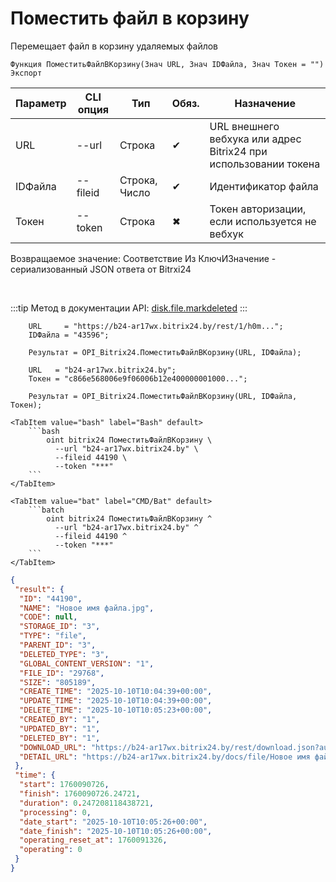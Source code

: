 ﻿---
sidebar_position: 6
description: Поместить файл в корзину и другие функции для работы с Bitrix24 в Открытом пакете интеграций - бесплатной open-source библиотеке интеграций для 1С:Предприятие 8, OneScript и CLI
keywords: [1C, 1С, 1С:Предприятие, 1С:Предприятие 8.3, API, Интеграция, Сервисы, Обмен, OneScript, CLI, Bitrix24]
---


# Поместить файл в корзину
 Перемещает файл в корзину удаляемых файлов



`Функция ПоместитьФайлВКорзину(Знач URL, Знач IDФайла, Знач Токен = "") Экспорт`

  | Параметр | CLI опция | Тип | Обяз. | Назначение |
  |-|-|-|-|-|
  | URL | --url | Строка | &#x2714; | URL внешнего вебхука или адрес Bitrix24 при использовании токена |
  | IDФайла | --fileid | Строка, Число | &#x2714; | Идентификатор файла |
  | Токен | --token | Строка | &#x2716; | Токен авторизации, если используется не вебхук |

  
  Возвращаемое значение:   Соответствие Из КлючИЗначение - сериализованный JSON ответа от Bitrxi24

<br/>

:::tip
Метод в документации API: [disk.file.markdeleted](https://dev.1c-bitrix.ru/rest_help/disk/file/disk_file_markdeleted.php)
:::
<br/>


```bsl title="Пример использования для 1С:Предприятие/OneScript"
    URL     = "https://b24-ar17wx.bitrix24.by/rest/1/h0m...";
    IDФайла = "43596";

    Результат = OPI_Bitrix24.ПоместитьФайлВКорзину(URL, IDФайла);

    URL   = "b24-ar17wx.bitrix24.by";
    Токен = "c866e568006e9f06006b12e400000001000...";

    Результат = OPI_Bitrix24.ПоместитьФайлВКорзину(URL, IDФайла, Токен);
```
    

 <Tabs>
  
    <TabItem value="bash" label="Bash" default>
        ```bash
            oint bitrix24 ПоместитьФайлВКорзину \
              --url "b24-ar17wx.bitrix24.by" \
              --fileid 44190 \
              --token "***"
        ```
    </TabItem>
  
    <TabItem value="bat" label="CMD/Bat" default>
        ```batch
            oint bitrix24 ПоместитьФайлВКорзину ^
              --url "b24-ar17wx.bitrix24.by" ^
              --fileid 44190 ^
              --token "***"
        ```
    </TabItem>
</Tabs>


```json title="Результат"
{
 "result": {
  "ID": "44190",
  "NAME": "Новое имя файла.jpg",
  "CODE": null,
  "STORAGE_ID": "3",
  "TYPE": "file",
  "PARENT_ID": "3",
  "DELETED_TYPE": "3",
  "GLOBAL_CONTENT_VERSION": "1",
  "FILE_ID": "29768",
  "SIZE": "805189",
  "CREATE_TIME": "2025-10-10T10:04:39+00:00",
  "UPDATE_TIME": "2025-10-10T10:04:39+00:00",
  "DELETE_TIME": "2025-10-10T10:05:23+00:00",
  "CREATED_BY": "1",
  "UPDATED_BY": "1",
  "DELETED_BY": "1",
  "DOWNLOAD_URL": "https://b24-ar17wx.bitrix24.by/rest/download.json?auth=dae6e868006e9f06006b12e40000000100000706e1c163f6b1066f38f5718e58cfb96e&token=disk%7CaWQ9NDQxOTAmXz1MS0hjQW1zMzlpUXNNalc0NUVyMUhweW9sV0V6R2RkNA%3D%3D%7CImRvd25sb2FkfGRpc2t8YVdROU5EUXhPVEFtWHoxTVMwaGpRVzF6TXpscFVYTk5hbGMwTlVWeU1VaHdlVzlzVjBWNlIyUmtOQT09fGRhZTZlODY4MDA2ZTlmMDYwMDZiMTJlNDAwMDAwMDAxMDAwMDA3MDZlMWMxNjNmNmIxMDY2ZjM4ZjU3MThlNThjZmI5NmUi.YkncBm5gMSLD4m6UajYf6jegk84amJNlHfpV9onJS58%3D",
  "DETAIL_URL": "https://b24-ar17wx.bitrix24.by/docs/file/Новое имя файла.jpgi17600907232961i"
 },
 "time": {
  "start": 1760090726,
  "finish": 1760090726.24721,
  "duration": 0.247208118438721,
  "processing": 0,
  "date_start": "2025-10-10T10:05:26+00:00",
  "date_finish": "2025-10-10T10:05:26+00:00",
  "operating_reset_at": 1760091326,
  "operating": 0
 }
}
```
